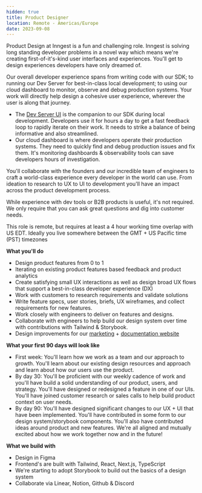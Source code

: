 ```yaml
---
hidden: true
title: Product Designer
location: Remote - Americas/Europe
date: 2023-09-08
---
```


Product Design at Inngest is a fun and challenging role. Inngest is solving long standing developer problems in a novel way which means we're creating first-of-it's-kind user interfaces and experiences. You'll get to design experiences developers have only dreamed of.

Our overall developer experience spans from writing code with our SDK; to running our Dev Server for best-in-class local development; to using our cloud dashboard to monitor, observe and debug production systems. Your work will directly help design a cohesive user experience, wherever the user is along that journey.

- The [Dev Server UI](https://www.inngest.com/docs/local-development) is the companion to our SDK during local development. Developers use it for hours a day to get a fast feedback loop to rapidly iterate on their work. It needs to strike a balance of being informative and also streamlined.
- Our cloud dashboard is where developers operate their production systems. They need to quickly find and debug production issues and fix them. It's monitoring dashboards & observability tools can save developers hours of investigation.

You'll collaborate with the founders and our incredible team of engineers to craft a world-class experience every developer in the world can use. From ideation to research to UX to UI to development you'll have an impact across the product development process.

While experience with dev tools or B2B products is useful, it's not required.  We only require that you can ask great questions and dig into customer needs.

This role is remote, but requires at least a 4 hour working time overlap with US EDT. Ideally you live somewhere between the GMT + US Pacific time (PST) timezones

**What you'll do**

- Design product features from 0 to 1
- Iterating on existing product features based feedback and product analytics
- Create satisfying small UX interactions as well as design broad UX flows that support a best-in-class developer experience (DX)
- Work with customers to research requirements and validate solutions
- Write feature specs, user stories, briefs, UX wireframes, and collect requirements for new features.
- Work closely with engineers to deliver on features and designs.
- Collaborate with engineers to help build our design system over time with contributions with Tailwind & Storybook.
- Design improvements for our [marketing](https://www.inngest.com/) + [documentation website](https://www.inngest.com/docs)

**What your first 90 days will look like**

- First week: You'll learn how we work as a team and our approach to growth. You'll learn about our existing design resources and approach and learn about how our users use the product.
- By day 30: You'll be proficient with our weekly cadence of work and you'll have build a solid understanding of our product, users, and strategy. You'll have designed or redesigned a feature in one of our UIs. You'll have joined customer research or sales calls to help build product context on user needs.
- By day 90: You'll have designed significant changes to our UX + UI that have been implemented. You'll have contributed in some form to our design system/storybook components. You'll also have contributed ideas around product and new features. We're all aligned and mutually excited about how we work together now and in the future!

**What we build with**

- Design in Figma
- Frontend's are built with Tailwind, React, Next.js, TypeScript
- We're starting to adopt Storybook to build out the basics of a design system
- Collaborate via Linear, Notion, Github & Discord


